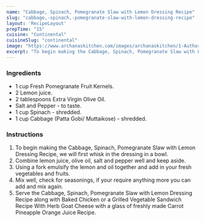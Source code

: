 ---
name: "Cabbage, Spinach, Pomegranate Slaw with Lemon Dressing Recipe"
slug: "cabbage,-spinach,-pomegranate-slaw-with-lemon-dressing-recipe"
layout: 'RecipeLayout'
prepTime: "15"
cuisine: "Continental"
cuisineSlug: "continental"
image: "https://www.archanaskitchen.com/images/archanaskitchen/1-Author/sibyl_sunitha/Cabbage_Spinach_Pomegranate_Slaw_with_Lemon_Dressing_Recipe_.jpg"
excerpt: "To begin making the Cabbage, Spinach, Pomegranate Slaw with Lemon Dressing Recipe, we will first whisk in the dressing in a bowl"
---

### Ingredients

- 1 cup Fresh Pomegranate Fruit Kernels.
- 2 Lemon juice.
- 2 tablespoons Extra Virgin Olive Oil.
- Salt and Pepper - to taste.
- 1 cup Spinach - shredded.
- 1 cup Cabbage (Patta Gobi/ Muttaikose) - shredded.

### Instructions

1. To begin making the Cabbage, Spinach, Pomegranate Slaw with Lemon Dressing Recipe, we will first whisk in the dressing in a bowl.
1. Combine lemon juice, olive oil, salt and pepper well and keep aside.
1. Using a fork emulsify the lemon and oil together and add in your fresh vegetables and fruits.
1. Mix well, check for seasonings, if your require anything more you can add and mix again.
1. Serve the Cabbage, Spinach, Pomegranate Slaw with Lemon Dressing Recipe along with Baked Chicken or a Grilled Vegetable Sandwich Recipe With Herb Goat Cheese with a glass of freshly made Carrot Pineapple Orange Juice Recipe.
